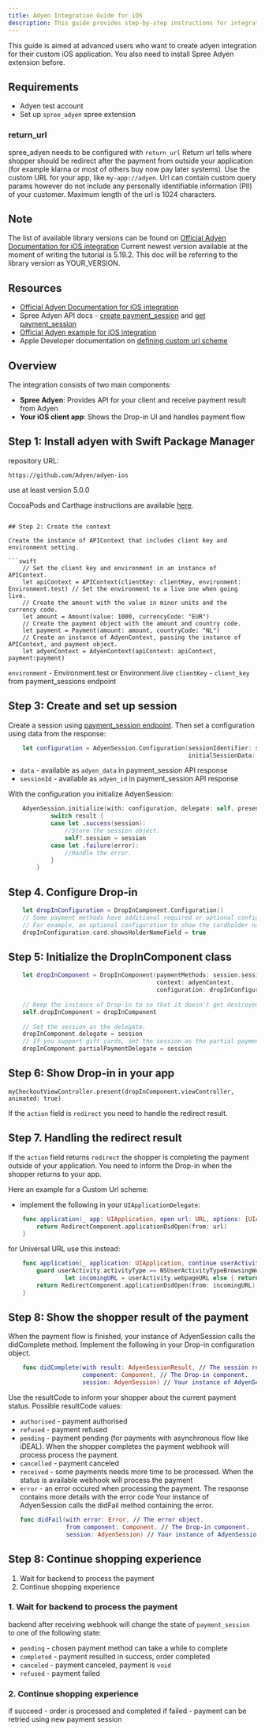 ```yaml
---
title: Adyen Integration Guide for iOS
description: This guide provides step-by-step instructions for integrating Adyen iOS Drop-in with spree_adyen using session flow and Drop-In component.
---
```


<Warning>
This guide is aimed at advanced users who want to create adyen integration for their custom iOS application.
You also need to install Spree Adyen extension before.
</Warning>

## Requirements

- Adyen test account
- Set up `spree_adyen` spree extension

### return_url

spree_adyen needs to be configured with `return_url`
Return url tells where shopper should be redirect after the payment from outside your application (for example klarna or most of others buy now pay later systems).
Use the custom URL for your app, like `my-app://adyen`. Url can contain custom query params however do not include any personally identifiable information (PII) of your customer. Maximum length of the url is 1024 characters.

## Note

The list of available library versions can be found on [Official Adyen Documentation for iOS integration](https://docs.adyen.com/online-payments/build-your-integration/sessions-flow/?platform=iOS&integration=Drop-in&version=5.13.1)
Current newest version available at the moment of writing the tutorial is 5.19.2.
This doc will be referring to the library version as YOUR_VERSION.

## Resources

- [Official Adyen Documentation for iOS integration](https://docs.adyen.com/online-payments/build-your-integration/sessions-flow/?platform=iOS&integration=Drop-in&version=5.19.2)
- Spree Adyen API docs - [create payment_session](/api-reference/storefront/adyen/create-an-adyen-payment-session) and [get payment_session](/api-reference/storefront/adyen/get-adyen-payment-session)
- [Official Adyen example for iOS integration](https://github.com/Adyen/adyen-ios/tree/develop/Demo)
- Apple Developer documentation on [defining custom url scheme](https://developer.apple.com/documentation/xcode/defining-a-custom-url-scheme-for-your-app)

## Overview

The integration consists of two main components:

- **Spree Adyen**: Provides API for your client and receive payment result from Adyen
- **Your iOS client app**: Shows the Drop-in UI and handles payment flow

## Step 1: Install adyen with Swift Package Manager

repository URL:
```
https://github.com/Adyen/adyen-ios
```
use at least version 5.0.0

CocoaPods and Carthage instructions are available [here](https://docs.adyen.com/online-payments/build-your-integration/sessions-flow/?platform=iOS&integration=Drop-in&version=5.19.2&tab=cocoapods_1_2#1-get-adyen-ios).
```

## Step 2: Create the context

Create the instance of APIContext that includes client key and environment setting.

```swift
	// Set the client key and environment in an instance of APIContext.
	let apiContext = APIContext(clientKey: clientKey, environment: Environment.test) // Set the environment to a live one when going live.
	// Create the amount with the value in minor units and the currency code.
	let amount = Amount(value: 1000, currencyCode: "EUR")
	// Create the payment object with the amount and country code.
	let payment = Payment(amount: amount, countryCode: "NL")
	// Create an instance of AdyenContext, passing the instance of APIContext, and payment object.
	let adyenContext = AdyenContext(apiContext: apiContext, payment:payment)
```

`environment` - Environment.test or Environment.live
`clientKey` - `client_key` from payment_sessions endpoint

## Step 3: Create and set up session

Create a session using [payment_session endpoint](/api-reference/storefront/adyen/create-an-adyen-payment-session).
Then set a configuration using data from the response:

```swift
	let configuration = AdyenSession.Configuration(sessionIdentifier: sessionId,
	                                               initialSessionData: data)
```

- `data` - available as `adyen_data` in payment_session API response
- `sessionId` - available as `adyen_id` in payment_session API response

With the configuration you initialize AdyenSession:

```swift
	AdyenSession.initialize(with: configuration, delegate: self, presentationDelegate: self) { [weak self] result in
	        switch result {
	        case let .success(session):
	            //Store the session object.
	            self?.session = session
	        case let .failure(error):
	            //Handle the error.
	        }
	    }
```

## Step 4. Configure Drop-in

```swift
	let dropInConfiguration = DropInComponent.Configuration()
	// Some payment methods have additional required or optional configuration.
	// For example, an optional configuration to show the cardholder name field for cards.
	dropInConfiguration.card.showsHolderNameField = true
```

## Step 5: Initialize the DropInComponent class

```swift
	let dropInComponent = DropInComponent(paymentMethods: session.sessionContext.paymentMethods,
	                                      context: adyenContext,
	                                      configuration: dropInConfiguration)
	 
	// Keep the instance of Drop-in to so that it doesn't get destroyed after the function is executed.
	self.dropInComponent = dropInComponent
	 
	// Set the session as the delegate.
	dropInComponent.delegate = session
	// If you support gift cards, set the session as the partial payment delegate.
	dropInComponent.partialPaymentDelegate = session
```

## Step 6: Show Drop-in in your app

```
myCheckoutViewController.present(dropInComponent.viewController, animated: true)
```

If the `action` field is `redirect` you need to handle the redirect result.

## Step 7. Handling the redirect result

If the `action` field returns `redirect` the shopper is completing the payment outside of your application. You need to inform the Drop-in when the shopper returns to your app.

Here an example for a Custom Url scheme:
- implement the following in your `UIApplicationDelegate`:

```swift
	func application(_ app: UIApplication, open url: URL, options: [UIApplication.OpenURLOptionsKey: Any] = [:]) -> Bool {
	    return RedirectComponent.applicationDidOpen(from: url)
	}
```

for Universal URL use this instead:
```swift
	func application(_ application: UIApplication, continue userActivity: NSUserActivity, restorationHandler: @escaping ([UIUserActivityRestoring]?) -> Void) -> Bool {
	    guard userActivity.activityType == NSUserActivityTypeBrowsingWeb,
	            let incomingURL = userActivity.webpageURL else { return false }
	    return RedirectComponent.applicationDidOpen(from: incomingURL)
	}
```

## Step 8: Show the shopper result of the payment

When the payment flow is finished, your instance of AdyenSession calls the didComplete method.
Implement the following in your Drop-in configuration object.

```swift
	func didComplete(with result: AdyenSessionResult, // The session result.
	                 component: Component, // The Drop-in component.
	                 session: AdyenSession) // Your instance of AdyenSession.
```

Use the resultCode to inform your shopper about the current payment status.
Possible resultCode values:
- `authorised` - payment authorised
- `refused` - payment refused
- `pending` - payment pending (for payments with asynchronous flow like iDEAL). When the shopper completes the payment webhook will process process the payment.
- `cancelled` - payment canceled
- `received` - some payments needs more time to be processed. When the status is available webhook will process the payment
- `error` - an error occured when processing the payment. The response contains more details with the error code
  Your instance of AdyenSession calls the didFail method containing the error.
	```swift
	func didFail(with error: Error, // The error object.
	             from component: Component, // The Drop-in component.
	             session: AdyenSession) // Your instance of AdyenSession.
	```

## Step 8: Continue shopping experience

1. Wait for backend to process the payment
2. Continue shopping experience

### 1. Wait for backend to process the payment

backend after receiving webhook will change the state of `payment_session` to one of the following state:
- `pending` - chosen payment method can take a while to complete
- `completed` - payment resulted in success, order completed
- `canceled` - payment canceled, payment is `void`
- `refused` - payment failed

### 2. Continue shopping experience

if succeed - order is processed and completed
if failed - payment can be retried using new payment session